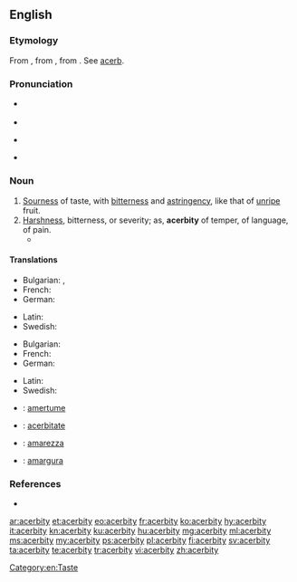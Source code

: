 ==English==

===Etymology===
From {{etyl|fr|en}} {{term|acerbité|lang=fr}}, from {{etyl|la|en}} {{term/t|la|acerbitās||acerbity; harshness}}, from {{term|acerbus||bitter|lang=la}}. See [[acerb]].

===Pronunciation===
* {{a|UK}} {{IPA|/əˈsɜːbɪti/}}
* {{audio|en-uk-acerbity.ogg|Audio (UK)|lang=en}}
* {{a|US}} {{IPA|/əˈsɝbɪdi/}}
* {{audio|en-us-acerbity.ogg|Audio (US)|lang=en}}

===Noun===
{{en-noun|acerbities}}

# [[sourness|Sourness]] of taste, with [[bitterness]] and [[astringency]], like that of [[unripe]] fruit.
# [[harshness|Harshness]], bitterness, or severity; as, '''acerbity''' of temper, of language, of pain.
#* {{quote-book|year=1905|author=[[w:Emma Orczy|Baroness Emmuska Orczy]]
|title=[[w:The Case of Miss Elliott|The Case of Miss Elliott]]
|chapter=1|url=http://openlibrary.org/works/OL8479084W
|passage=“Well&thinsp;?” I repeated with some '''acerbity'''. I had been wondering for the last ten minutes how many more knots he would manage to make in that same bit of string before he actually started undoing them again.}}

====Translations====
{{trans-top|sourness}}
* Bulgarian: {{t|bg|стипчивост}},  {{t|bg|тръпчивост}}
* French: {{t+|fr|acerbité|f}}
* German: {{t|de|Sauerkeit|f}}
{{trans-mid}}
* Latin: {{t|la|acerbitās|f}}
* Swedish: {{t|sv|syrlighet}}
{{trans-bottom}}

{{trans-top|harshness}}
* Bulgarian: {{t+|bg|саркастичност}}
* French: {{t+|fr|acerbité|f}}
* German: {{t|de|Bitterkeit|f}}
{{trans-mid}}
* Latin: {{t|la|acerbitās|f}}
* Swedish: {{t+|sv|bitterhet}}
{{trans-bottom}}

{{checktrans-top}}
* {{ttbc|fr}}: [[amertume]] {{g|f}}
* {{ttbc|ia}}: [[acerbitate]]
{{trans-mid}}
* {{ttbc|it}}: [[amarezza]] {{g|f}}
* {{ttbc|es}}: [[amargura]] {{g|f}}
{{trans-bottom}}

===References===
* {{R:Webster 1913}}

[[Category:en:Taste]]

[[ar:acerbity]]
[[et:acerbity]]
[[eo:acerbity]]
[[fr:acerbity]]
[[ko:acerbity]]
[[hy:acerbity]]
[[it:acerbity]]
[[kn:acerbity]]
[[ku:acerbity]]
[[hu:acerbity]]
[[mg:acerbity]]
[[ml:acerbity]]
[[ms:acerbity]]
[[my:acerbity]]
[[ps:acerbity]]
[[pl:acerbity]]
[[fi:acerbity]]
[[sv:acerbity]]
[[ta:acerbity]]
[[te:acerbity]]
[[tr:acerbity]]
[[vi:acerbity]]
[[zh:acerbity]]